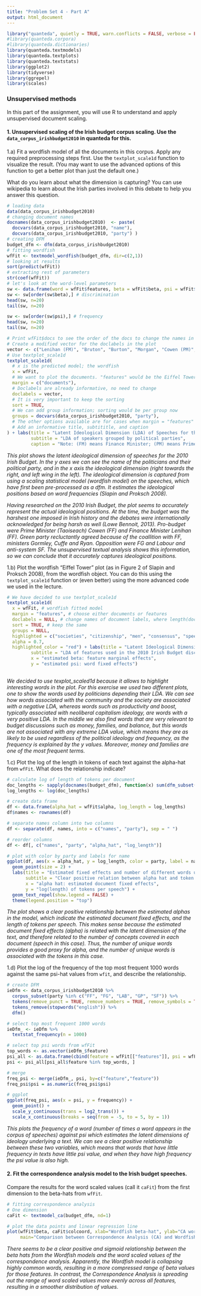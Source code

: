 ```yaml
---
title: "Problem Set 4 - Part A"
output: html_document
---
```


```r
library("quanteda", quietly = TRUE, warn.conflicts = FALSE, verbose = FALSE)
#library(quanteda.corpora)
#library(quanteda.dictionaries)
library(quanteda.textmodels)
library(quanteda.textplots)
library(quanteda.textstats)
library(ggplot2)
library(tidyverse)
library(ggrepel)
library(scales)
```

### Unsupervised methods

In this part of the assignment, you will use R to understand and apply unsupervised document scaling.

#### 1. **Unsupervised scaling of the Irish budget corpus scaling**. Use the `data_corpus_irishbudget2010` in **quanteda** for this.

1.a) Fit a wordfish model of all the documents in this corpus. Apply any required preprocessing steps first. Use the `textplot_scale1d` function to visualize the result. (You may want to use the advanced options of this function to get a better plot than just the default one.)

What do you learn about what the dimension is capturing? You can use wikipedia to learn about the Irish parties involved in this debate to help you answer this question.

```r
# loading data
data(data_corpus_irishbudget2010)
# changing document names
docnames(data_corpus_irishbudget2010)  <- paste(
  docvars(data_corpus_irishbudget2010, "name"),
  docvars(data_corpus_irishbudget2010, "party") )
# creating DFM
budget_dfm <- dfm(data_corpus_irishbudget2010)
# fitting wordfish
wfFit <- textmodel_wordfish(budget_dfm, dir=c(2,1))
# looking at results
sort(predict(wfFit))
# extracting rest of parameters
str(coef(wfFit))
# let's look at the word-level parameters
sw <- data.frame(word = wfFit$features, beta = wfFit$beta, psi = wfFit$psi)
sw <- sw[order(sw$beta),] # discrimination
head(sw, n=20)
tail(sw, n=20)

sw <- sw[order(sw$psi),] # frequency
head(sw, n=20)
tail(sw, n=20)
```

```r
# Print wfFit$docs to see the order of the docs to change the names in doclabels
# Create a modified vector for the doclabels in the plot
vector <- c("Lenihan (FM)", "Bruton", "Burton", "Morgan", "Cowen (PM)", "Kenny", "O'Donnell", "Gilmore", "Higgins", "Quinn", "Gormley", "Ryan", "Cuffe", "O'Caolain")
# Use textplot_scale1d
textplot_scale1d(
  # x is the predicted model; the wordfish
  x = wfFit,
  # We want to plot the documents. "features" would be the Eiffel Tower plot
  margin = c("documents"),
  # Doclabels are already informative, no need to change
  doclabels = vector,
  # It is very important to keep the sorting
  sort = TRUE,
  # We can add group information; sorting would be per group now
  groups = docvars(data_corpus_irishbudget2010, "party"),
  # The other options available are for cases when margin = "features"
  # Add an informative title, subtititle, and caption
) + labs(title = "Latent Ideological Dimension (LDA) of Speeches for the 2010 Irish Budget",
         subtitle = "LDA of speakers grouped by political parties",
         caption = "Note: (FM) means Finance Minister; (PM) means Prime Minister")

```

*This plot shows the latent ideological dimension of speeches for the 2010 Irish Budget. In the y axes we can see the name of the politicians and their political party, and in the x axis the ideological dimension (right towards the right, and left wing in the left). The ideological dimension is captured from using a scaling statistical model (wordfish model) on the speeches, which have first been pre-processed as a dfm. It estimates the ideological positions based on word frequencies (Slapin and Proksch 2008).*

*Having researched on the 2010 Irish Budget, the plot seems to accurately represent the actual ideological positions. At the time, the budget was the harshest one imposed in Irish history and the debates were internationally acknowledged for being harsh as well (Lowe Bennoit, 2013). Pro-budget were Prime Minister (Taoiseach) Cowen (FF) and Finance Minister Lenihan (FF). Green party recluctantly agreed because of the coallition with FF, ministers Gormley, Cuffe and Ryan. Opposition were FG and Labour and anti-system SF. The unsupervised textual analysis shows this information, so we can conclude that it accurately captures ideological positions.*

1.b) Plot the wordfish "Eiffel Tower" plot (as in Figure 2 of Slapin and Proksch 2008), from the wordfish object. You can do this using the `textplot_scale1d` function or (even better) using the more advanced code we used in the lecture.

```r
# We have decided to use textplot_scale1d
textplot_scale1d(
  x = wfFit, # wordfish fitted model
  margin = "features", # choose either documents or features
  doclabels = NULL, # change names of document labels, where length(doclabels) == length(x), or NULL if no changes
  sort = TRUE, # keep the same
  groups = NULL, 
  highlighted = c("societies", "citizenship", "men", "consensus", "speed", "productivity", "boost", "incetive", "families", "money", "balance"),
  alpha = 0.7,
  highlighted_color = "red") + labs(title = "Latent Ideological Dimension (LDA) of words used in the 2010 Irish Budget",
         subtitle = "LDA of features used in the 2010 Irish Budget discussion",
         x = "estimated beta: feature marginal effects",
         y = "estimated psi: word fixed effects")
  

```

*We decided to use texplot_scaled1d because it allows to highlight interesting words in the plot. For this exercise we used two different plots, one to show the words used by politicians depending their LDA. We can see how words associated with the community and the society are associated with a negative LDA, whereas words such as productivity and boost, typically associated with neoliberal capitalism ideology, are words with a very positive LDA. In the middle we also find words that are very relevant to budget discussions such as money, families, and balance, but  this words are not associated with any extreme LDA value, which means they are as likely to be used regardless of the political ideology and frequency, as the frequency is explained by the y values. Moreover, money and families are one of the most frequent terms.*  

1.c) Plot the log of the length in tokens of each text against the alpha-hat from `wfFit`. What does the relationship indicate?

```r
# calculate log of length of tokens per document
doc_lengths <- sapply(docnames(budget_dfm), function(x) sum(dfm_subset(budget_dfm, docnames(budget_dfm) == x)))
log_lengths <- log(doc_lengths)

# create data frame
df <- data.frame(alpha_hat = wfFit$alpha, log_length = log_lengths)
df$names <- rownames(df)

# separate names column into two columns
df <- separate(df, names, into = c("names", "party"), sep = " ")

# reorder columns
df <- df[, c("names", "party", "alpha_hat", "log_length")]

# plot with color by party and labels for name
ggplot(df, aes(x = alpha_hat, y = log_length, color = party, label = names)) +
  geom_point(size = 2) +
  labs(title = "Estimated fixed effects and number of different words used",
       subtitle = "Clear positive relation between alpha hat and token lenght",
       x = "alpha hat: estimated document fixed effects",
       y = "log(length) of tokens per speech") +
  geom_text_repel(show.legend = FALSE) +
  theme(legend.position = "top")
```

*The plot shows a clear positive relationship between the estimated alphas in the model, which indicate the estimated document fixed effects, and the length of tokens per speech. This makes sense because the estimated document fixed effects (alpha) is related with the latent dimension of the text, and therefore related to the number of concepts covered in each document (speech in this case). Thus, the number of unique words provides a good proxy for alpha, and the number of unique words is associated with the tokens in this case.*

1.d) Plot the log of the frequency of the top most frequent 1000 words against the same psi-hat values from `wfit`, and describe the relationship.

```r

# create DFM
ieDfm <- data_corpus_irishbudget2010 %>%
  corpus_subset(party %in% c("FF", "FG", "LAB", "GP", "SF")) %>%
  tokens(remove_punct = TRUE, remove_numbers = TRUE, remove_symbols = TRUE) %>%
  tokens_remove(stopwords("english")) %>%
  dfm()

# select top most frequent 1000 words
ieDfm_ <- ieDfm %>% 
  textstat_frequency(n = 1000)

# select top psi words from wfFit
top_words <- as.vector(ieDfm_$feature)
psi_all <- as.data.frame(cbind(feature = wfFit[["features"]], psi = wfFit[["psi"]]))
psi <- psi_all[psi_all$feature %in% top_words, ]

# merge
freq_psi <- merge(ieDfm_, psi, by=c("feature","feature"))
freq_psi$psi = as.numeric(freq_psi$psi)

# ggplot
ggplot(freq_psi, aes(x = psi, y = frequency)) +
  geom_point() +
  scale_y_continuous(trans = log2_trans()) +
  scale_x_continuous(breaks = seq(from = -5, to = 5, by = 1))
```

*This plots the frequency of a word (number of times a word appears in the corpus of speeches) against psi which estimates the latent dimensions of ideology underlying a text. We can see a clear positive relationship between these two variables, which means that words that have little frequency in texts have little psi value, and when they have high frequency the psi value is also high.*

#### 2. **Fit the correspondence analysis model to the Irish budget speeches.**

Compare the results for the word scaled values (call it `caFit`) from the first dimension to the beta-hats from `wfFit`.

```r
# fitting correspondence analysis
# One dimension
caFit <- textmodel_ca(budget_dfm, nd=1) 

# plot the data points and linear regression line
plot(wfFit$beta, caFit$colcoord, xlab="Wordfish beta-hat", ylab="CA word scale values",
     main="Comparison between Correspondence Analysis (CA) and Wordfish (WF) models")

```

*There seems to be a clear positive and sigmoid relationship between the beta hats from the Wordfish models and the word scaled values of the correspondence analysis. Apparently, the Wordfish model is collapsing highly common words, resulting in a more compressed range of beta values for those features. In contrast, the Correspondence Analysis is spreading out the range of word scaled values more evenly across all features, resulting in a smoother distribution of values.*